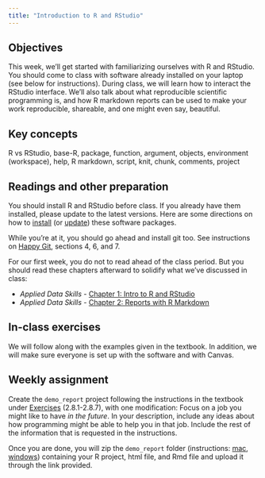 ```yaml
---
title: "Introduction to R and RStudio"
---
```


## Objectives

This week, we'll get started with familiarizing ourselves with R and RStudio. You should come to class with software already installed on your laptop (see below for instructions). During class, we will learn how to interact the RStudio interface. We'll also talk about what reproducible scientific programming is, and how R markdown reports can be used to make your work reproducible, shareable, and one might even say, beautiful.

::: {.callout-note icon="false"}
## Key concepts

R vs RStudio, base-R, package, function, argument, objects, environment (workspace), help, R markdown, script, knit, chunk, comments, project
:::

## Readings and other preparation

You should install R and RStudio before class. If you already have them installed, please update to the latest versions. Here are some directions on how to [install](https://psyteachr.github.io/ads-v3/app-installing-r.html) (or [update](https://psyteachr.github.io/ads-v3/app-updating-r.html)) these software packages.

While you're at it, you should go ahead and install git too. See instructions on [Happy Git](https://happygitwithr.com/install-git), sections 4, 6, and 7.

For our first week, you do not to read ahead of the class period. But you should read these chapters afterward to solidify what we've discussed in class:

-   *Applied Data Skills -* [Chapter 1: Intro to R and RStudio](https://psyteachr.github.io/ads-v3/01-intro.html)
-   *Applied Data Skills -* [Chapter 2: Reports with R Markdown](https://psyteachr.github.io/ads-v3/02-reports.html)

## In-class exercises

We will follow along with the examples given in the textbook. In addition, we will make sure everyone is set up with the software and with Canvas.

## Weekly assignment

Create the `demo_report` project following the instructions in the textbook under [Exercises](https://psyteachr.github.io/ads-v3/02-reports.html#sec-exercises-reports) (2.8.1-2.8.7), with one modification: Focus on a job you might like to have *in the future*. In your description, include any ideas about how programming might be able to help you in that job. Include the rest of the information that is requested in the instructions.

Once you are done, you will zip the `demo_report` folder (instructions: [mac](https://support.apple.com/guide/mac-help/zip-and-unzip-files-and-folders-on-mac-mchlp2528/mac), [windows](https://support.microsoft.com/en-us/windows/zip-and-unzip-files-8d28fa72-f2f9-712f-67df-f80cf89fd4e5)) containing your R project, html file, and Rmd file and upload it through the link provided.
